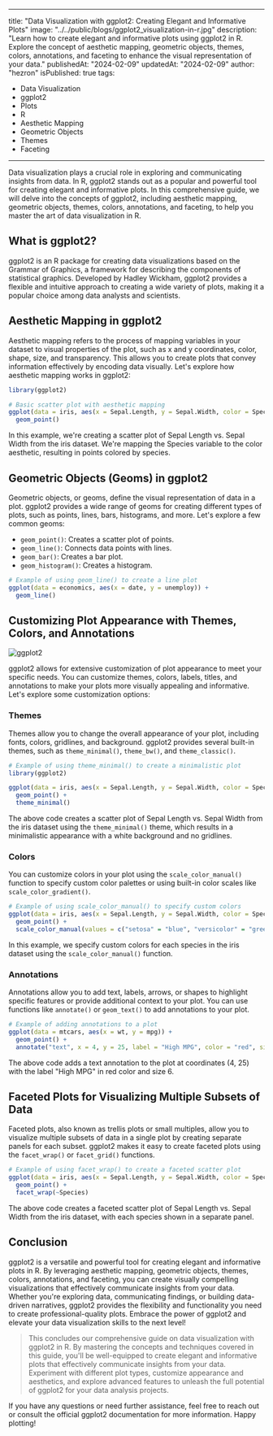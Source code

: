 
---
title: "Data Visualization with ggplot2: Creating Elegant and Informative Plots"
image: "../../public/blogs/ggplot2_visualization-in-r.jpg"
description: "Learn how to create elegant and informative plots using ggplot2 in R. Explore the concept of aesthetic mapping, geometric objects, themes, colors, annotations, and faceting to enhance the visual representation of your data."
publishedAt: "2024-02-09"
updatedAt: "2024-02-09"
author: "hezron"
isPublished: true
tags:
  - Data Visualization
  - ggplot2
  - Plots
  - R
  - Aesthetic Mapping
  - Geometric Objects
  - Themes
  - Faceting
---



Data visualization plays a crucial role in exploring and communicating insights from data. In R, ggplot2 stands out as a popular and powerful tool for creating elegant and informative plots. In this comprehensive guide, we will delve into the concepts of ggplot2, including aesthetic mapping, geometric objects, themes, colors, annotations, and faceting, to help you master the art of data visualization in R.

## What is ggplot2?

ggplot2 is an R package for creating data visualizations based on the Grammar of Graphics, a framework for describing the components of statistical graphics. Developed by Hadley Wickham, ggplot2 provides a flexible and intuitive approach to creating a wide variety of plots, making it a popular choice among data analysts and scientists.



## Aesthetic Mapping in ggplot2

Aesthetic mapping refers to the process of mapping variables in your dataset to visual properties of the plot, such as x and y coordinates, color, shape, size, and transparency. This allows you to create plots that convey information effectively by encoding data visually. Let's explore how aesthetic mapping works in ggplot2:

```R
library(ggplot2)

# Basic scatter plot with aesthetic mapping
ggplot(data = iris, aes(x = Sepal.Length, y = Sepal.Width, color = Species)) +
  geom_point()
```

In this example, we're creating a scatter plot of Sepal Length vs. Sepal Width from the iris dataset. We're mapping the Species variable to the color aesthetic, resulting in points colored by species.

## Geometric Objects (Geoms) in ggplot2

Geometric objects, or geoms, define the visual representation of data in a plot. ggplot2 provides a wide range of geoms for creating different types of plots, such as points, lines, bars, histograms, and more. Let's explore a few common geoms:

- `geom_point()`: Creates a scatter plot of points.
- `geom_line()`: Connects data points with lines.
- `geom_bar()`: Creates a bar plot.
- `geom_histogram()`: Creates a histogram.

```R
# Example of using geom_line() to create a line plot
ggplot(data = economics, aes(x = date, y = unemploy)) +
  geom_line()
```


## Customizing Plot Appearance with Themes, Colors, and Annotations
![ggplot2](https://files.oaiusercontent.com/file-S8gIkDE5uVbEDZZ6tBPo3geu?se=2024-02-09T16%3A51%3A02Z&sp=r&sv=2021-08-06&sr=b&rscc=max-age%3D31536000%2C%20immutable&rscd=attachment%3B%20filename%3Da271db4e-16eb-4777-abd7-75bec9a751d2.webp&sig=paHuKqbfa9gArFH1uikuA4zSNVqNTH0qeIPzx0i/5vQ%3D)

ggplot2 allows for extensive customization of plot appearance to meet your specific needs. You can customize themes, colors, labels, titles, and annotations to make your plots more visually appealing and informative. Let's explore some customization options:

### Themes

Themes allow you to change the overall appearance of your plot, including fonts, colors, gridlines, and background. ggplot2 provides several built-in themes, such as `theme_minimal()`, `theme_bw()`, and `theme_classic()`.

```R
# Example of using theme_minimal() to create a minimalistic plot
library(ggplot2)

ggplot(data = iris, aes(x = Sepal.Length, y = Sepal.Width, color = Species)) +
  geom_point() +
  theme_minimal()
```

The above code creates a scatter plot of Sepal Length vs. Sepal Width from the iris dataset using the `theme_minimal()` theme, which results in a minimalistic appearance with a white background and no gridlines.

### Colors

You can customize colors in your plot using the `scale_color_manual()` function to specify custom color palettes or using built-in color scales like `scale_color_gradient()`.

```R
# Example of using scale_color_manual() to specify custom colors
ggplot(data = iris, aes(x = Sepal.Length, y = Sepal.Width, color = Species)) +
  geom_point() +
  scale_color_manual(values = c("setosa" = "blue", "versicolor" = "green", "virginica" = "red"))
```

In this example, we specify custom colors for each species in the iris dataset using the `scale_color_manual()` function.

### Annotations

Annotations allow you to add text, labels, arrows, or shapes to highlight specific features or provide additional context to your plot. You can use functions like `annotate()` or `geom_text()` to add annotations to your plot.

```R
# Example of adding annotations to a plot
ggplot(data = mtcars, aes(x = wt, y = mpg)) +
  geom_point() +
  annotate("text", x = 4, y = 25, label = "High MPG", color = "red", size = 6)
```

The above code adds a text annotation to the plot at coordinates (4, 25) with the label "High MPG" in red color and size 6.

## Faceted Plots for Visualizing Multiple Subsets of Data

Faceted plots, also known as trellis plots or small multiples, allow you to visualize multiple subsets of data in a single plot by creating separate panels for each subset. ggplot2 makes it easy to create faceted plots using the `facet_wrap()` or `facet_grid()` functions.

```R
# Example of using facet_wrap() to create a faceted scatter plot
ggplot(data = iris, aes(x = Sepal.Length, y = Sepal.Width, color = Species)) +
  geom_point() +
  facet_wrap(~Species)
```

The above code creates a faceted scatter plot of Sepal Length vs. Sepal Width from the iris dataset, with each species shown in a separate panel.

## Conclusion

ggplot2 is a versatile and powerful tool for creating elegant and informative plots in R. By leveraging aesthetic mapping, geometric objects, themes, colors, annotations, and faceting, you can create visually compelling visualizations that effectively communicate insights from your data. Whether you're exploring data, communicating findings, or building data-driven narratives, ggplot2 provides the flexibility and functionality you need to create professional-quality plots. Embrace the power of ggplot2 and elevate your data visualization skills to the next level!


>This concludes our comprehensive guide on data visualization with ggplot2 in R. By mastering the concepts and techniques covered in this guide, you'll be well-equipped to create elegant and informative plots that effectively communicate insights from your data. Experiment with different plot types, customize appearance and aesthetics, and explore advanced features to unleash the full potential of ggplot2 for your data analysis projects.

If you have any questions or need further assistance, feel free to reach out  or consult the official ggplot2 documentation for more information. Happy plotting!


